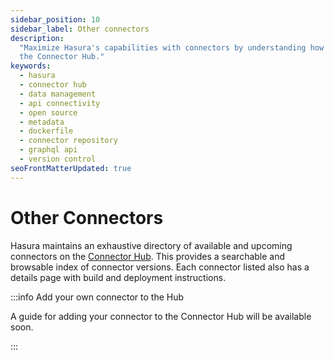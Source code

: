 ```yaml
---
sidebar_position: 10
sidebar_label: Other connectors
description:
  "Maximize Hasura's capabilities with connectors by understanding how to author, publish, setup, and maintain them on
  the Connector Hub."
keywords:
  - hasura
  - connector hub
  - data management
  - api connectivity
  - open source
  - metadata
  - dockerfile
  - connector repository
  - graphql api
  - version control
seoFrontMatterUpdated: true
---
```



# Other Connectors

Hasura maintains an exhaustive directory of available and upcoming connectors on the
[Connector Hub](https://hasura.io/connectors/). This provides a searchable and browsable index of connector versions.
Each connector listed also has a details page with build and deployment instructions.

:::info Add your own connector to the Hub

A guide for adding your connector to the Connector Hub will be available soon.

:::
